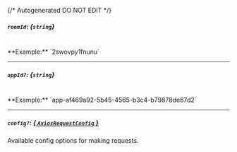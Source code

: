 {/* Autogenerated DO NOT EDIT  */}
##### `roomId`: *{`string`}*
<br/>
**Example:** `2swovpy1fnunu`

---
##### `appId?`: *{`string`}*
<br/>
**Example:** `app-af469a92-5b45-4565-b3c4-b79878de67d2`

---
##### `config?`: [*{ `AxiosRequestConfig` }*](https://axios-http.com/docs/req_config)
Available config options for making requests.


